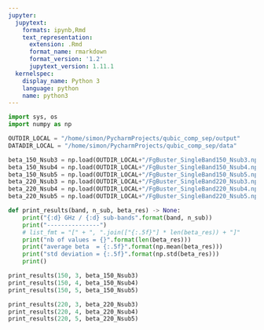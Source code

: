 ```yaml
---
jupyter:
  jupytext:
    formats: ipynb,Rmd
    text_representation:
      extension: .Rmd
      format_name: rmarkdown
      format_version: '1.2'
      jupytext_version: 1.11.1
  kernelspec:
    display_name: Python 3
    language: python
    name: python3
---
```


```python
import sys, os
import numpy as np
```

```python
OUTDIR_LOCAL = "/home/simon/PycharmProjects/qubic_comp_sep/output"
DATADIR_LOCAL = "/home/simon/PycharmProjects/qubic_comp_sep/data"
```

```python
beta_150_Nsub3 = np.load(OUTDIR_LOCAL+"/FgBuster_SingleBand150_Nsub3.npy")
beta_150_Nsub4 = np.load(OUTDIR_LOCAL+"/FgBuster_SingleBand150_Nsub4.npy")
beta_150_Nsub5 = np.load(OUTDIR_LOCAL+"/FgBuster_SingleBand150_Nsub5.npy")
beta_220_Nsub3 = np.load(OUTDIR_LOCAL+"/FgBuster_SingleBand220_Nsub3.npy")
beta_220_Nsub4 = np.load(OUTDIR_LOCAL+"/FgBuster_SingleBand220_Nsub4.npy")
beta_220_Nsub5 = np.load(OUTDIR_LOCAL+"/FgBuster_SingleBand220_Nsub5.npy")
```

```python
def print_results(band, n_sub, beta_res) -> None:
    print("{:d} GHz / {:d} sub-bands".format(band, n_sub))
    print("---------------")
    # list_fmt = "[" + ", ".join(["{:.5f}"] * len(beta_res)) + "]"
    print("nb of values = {}".format(len(beta_res)))
    print("average beta  = {:.5f}".format(np.mean(beta_res)))
    print("std deviation = {:.5f}".format(np.std(beta_res)))
    print()
```

```python
print_results(150, 3, beta_150_Nsub3)
print_results(150, 4, beta_150_Nsub4)
print_results(150, 5, beta_150_Nsub5)
```

```python
print_results(220, 3, beta_220_Nsub3)
print_results(220, 4, beta_220_Nsub4)
print_results(220, 5, beta_220_Nsub5)
```
